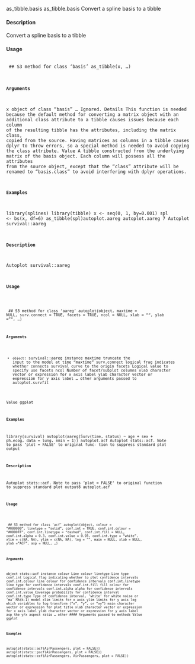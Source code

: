 as_tibble.basis
as_tibble.basis
Convert a spline basis to a tibble

#### Description 
 
Convert a spline basis to a tibble

#### Usage 
 <pre><code>
## S3 method for class 'basis'
as_tibble(x, ...)

#### Arguments 
 
x object of class "basis"
... Ignored.
Details
This function is needed because the default method for converting a matrix object with an additional
class attribute to a tibble causes issues because each column of the resulting tibble has the attributes,
including the matrix class, copied from the source. Having matrices as columns in a tibble causes
dplyr to throw errors, so a special method is needed to avoid copying the class attribute.
Value
A tibble constructed from the underlying matrix of the basis object. Each column will possess all
the attributes from the source object, except that the "class" attribute will be renamed to "basis.class"
to avoid interfering with dplyr operations.

#### Examples 

library(splines)
library(tibble)
x <- seq(0, 1, by=0.001)
spl <- bs(x, df=6)
as_tibble(spl)autoplot.aareg
autoplot.aareg
7
Autoplot survival::aareg

#### Description 
 
Autoplot survival::aareg

#### Usage 
 <pre><code>
## S3 method for class 'aareg'
autoplot(object, maxtime = NULL, surv.connect = TRUE,
facets = TRUE, ncol = NULL, xlab = "", ylab = "", ...)

#### Arguments 
 
* ``object``: survival::aareg instance
maxtime truncate the input to the model at time "maxtime"
surv.connect logical frag indicates whether connects survival curve to the origin
facets Logical value to specify use facets
ncol Number of facet/subplot columns
xlab character vector or expression for x axis label
ylab character vector or expression for y axis label
... other arguments passed to autoplot.survfit

Value
ggplot

#### Examples 

library(survival)
autoplot(aareg(Surv(time, status) ~ age + sex + ph.ecog, data = lung, nmin = 1))
autoplot.acf
Autoplot stats::acf. Note to pass ‘plot = FALSE‘ to original func-
tion to suppress standard plot output

#### Description 
 
Autoplot stats::acf. Note to pass ‘plot = FALSE‘ to original function to suppress standard plot
output8
autoplot.acf

#### Usage 
 <pre><code>
## S3 method for class 'acf'
autoplot(object, colour = "#000000", linetype = "solid",
conf.int = TRUE, conf.int.colour = "#0000FF",
conf.int.linetype = "dashed", conf.int.fill = NULL,
conf.int.alpha = 0.3, conf.int.value = 0.95, conf.int.type = "white",
xlim = c(NA, NA), ylim = c(NA, NA), log = "", main = NULL,
xlab = NULL, ylab = "ACF", asp = NULL, ...)

#### Arguments 
 
object stats::acf instance
colour Line colour
linetype Line type
conf.int
Logical flag indicating whether to plot confidence intervals
conf.int.colour
line colour for confidence intervals
conf.int.linetype
line type for confidence intervals
conf.int.fill
fill colour for confidence intervals
conf.int.alpha alpha for confidence intervals
conf.int.value Coverage probability for confidence interval
conf.int.type Type of confidence interval, ’white’ for white noise or ’ma’ MA(k-1) model
xlim limits for x axis
ylim limits for y axis
log which variables to log transform ("x", "y", or "xy")
main character vector or expression for plot title
xlab character vector or expression for x axis label
ylab character vector or expression for y axis label
asp the y/x aspect ratio
... other 
#### Arguments 
  passed to methods
Value
ggplot

#### Examples 

autoplot(stats::acf(AirPassengers, plot = FALSE))
autoplot(stats::pacf(AirPassengers, plot = FALSE))
autoplot(stats::ccf(AirPassengers, AirPassengers, plot = FALSE))
